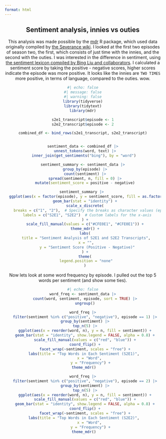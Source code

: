 ```yaml
---
format: html
---
```


<center>

::: text

## Sentiment analysis, innies vs outies

This analysis was made possible by the [mdr](https://lucymcgowan.github.io/mdr) R package, which used data originally compiled by [the Severance wiki](https://severance.wiki/). I looked at the first two episodes of season two, the first, which consists of just time with the innies, and the second with the outies. I was interested in the difference in sentiment, using [the sentiment lexicon compiled by Bing Liu and collaborators](https://juliasilge.github.io/tidytext/reference/sentiments.html). I calculated a sentiment score by taking the positive - negative scores, higher scores indicate the episode was more positive. It looks like the innies are `TWO TIMES` more positive, in terms of language, compared to the outies. wow.

:::

```r
#| echo: false
#| message: false
#| warning: false
library(tidyverse)
library(tidytext)
library(mdr)

s2e1_transcript$episode <- 1
s2e2_transcript$episode <- 2

combined_df <- bind_rows(s2e1_transcript, s2e2_transcript)


sentiment_data <- combined_df |>
  unnest_tokens(word, text) |>
  inner_join(get_sentiments("bing"), by = "word") 

sentiment_summary <- sentiment_data |>
  group_by(episode) |>
  count(sentiment) |>
  spread(sentiment, n, fill = 0) |>
  mutate(sentiment_score = positive - negative)

sentiment_summary |> 
  ggplot(aes(x = factor(episode), y = sentiment_score, fill = as.factor(episode))) + 
  geom_bar(stat = "identity") +
  scale_x_discrete(
    breaks = c("1", "2"),  # Specify the breaks as character values (episode numbers)
    labels = c("S2E1", "S2E2")  # Custom labels for the x-axis
  ) +
  scale_fill_manual(values = c("#CFE0E1", "#CFE0E1")) +
  theme_mdr() +
  labs(
    title = "Sentiment Analysis of S2E1 and S2E2 Transcripts", 
    x = "", 
    y = "Sentiment Score (Positive - Negative)"
  ) +
  theme(
    legend.position = "none" 
  )

```

::: text

Now lets look at some word frequency by episode. I pulled out the top 5 words per sentiment (and show some ties). 

:::


```r
#| echo: false
word_freq <- sentiment_data |>
  count(word, sentiment, episode, sort = TRUE) |>
  ungroup()

word_freq |>
  filter(sentiment %in% c("positive", "negative"), episode == 1) |>
  group_by(sentiment) |>
  top_n(5) |>
  ggplot(aes(x = reorder(word, n), y = n, fill = sentiment)) +
  geom_bar(stat = "identity", show.legend = FALSE, alpha = 0.8) +
  scale_fill_manual(values = c("red", "blue")) +
  coord_flip() +
  facet_wrap(~sentiment, scales = "free") +
  labs(title = "Top Words in Each Sentiment (S2E1)", 
       x = "Word", 
       y = "Frequency") +
  theme_mdr() 

word_freq |>
  filter(sentiment %in% c("positive", "negative"), episode == 2) |>
  group_by(sentiment) |>
  top_n(5) |>
  ggplot(aes(x = reorder(word, n), y = n, fill = sentiment)) +
  scale_fill_manual(values = c("red", "blue")) +
  geom_bar(stat = "identity", show.legend = FALSE, alpha = 0.8) +
  coord_flip() +
  facet_wrap(~sentiment, scales = "free") +
  labs(title = "Top Words in Each Sentiment (S2E2)", 
       x = "Word", 
       y = "Frequency") +
  theme_mdr() 


```
</center>
